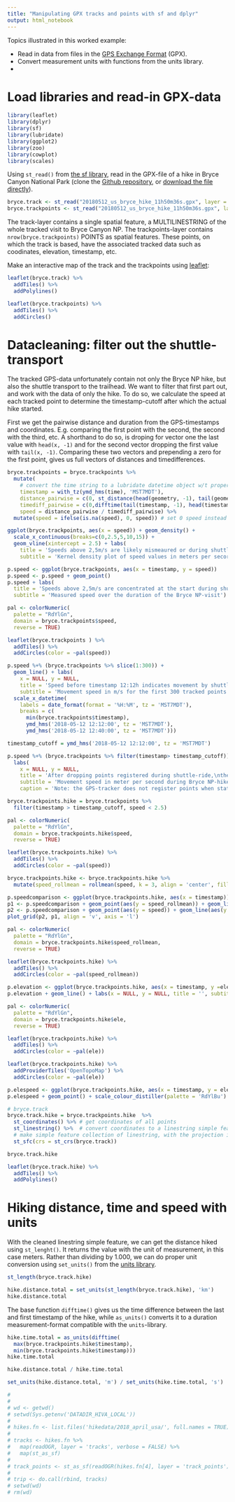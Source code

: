 ```yaml
---
title: "Manipulating GPX tracks and points with sf and dplyr"
output: html_notebook
---
```


Topics illustrated in this worked example:

* Read in data from files in the [GPS Exchange Format](https://en.wikipedia.org/wiki/GPS_Exchange_Format) (GPX).
* Convert measurement units with functions from the units library.
* 

# Load libraries and read-in GPX-data


```r
library(leaflet)
library(dplyr)
library(sf)
library(lubridate)
library(ggplot2)
library(zoo)
library(cowplot)
library(scales)
```

Using `st_read()` from [the sf library](https://www.jessesadler.com/post/simple-feature-objects/), read in the GPX-file of a hike in Bryce Canyon National Park (clone the [Github repository](https://github.com/mhermans/rgeonotebooks), or [download the file directly](https://raw.githubusercontent.com/mhermans/rgeonotebooks/master/sf_track_manipulation/20180512_us_bryce_hike_11h50m36s.gpx)).

```r
bryce.track <- st_read("20180512_us_bryce_hike_11h50m36s.gpx", layer = "tracks")
bryce.trackpoints <- st_read("20180512_us_bryce_hike_11h50m36s.gpx", layer = "track_points")
```

The track-layer contains a single spatial feature, a MULTILINESTRING of the whole tracked visit to Bryce Canyon NP. The trackpoints-layer contains `nrow(bryce.trackpoints)` POINTS as spatial features. These points, on which the track is based, have the associated tracked data such as coodinates, elevation, timestamp, etc.   

Make an interactive map of the track and the trackpoints using [leaflet](https://rstudio.github.io/leaflet/): 

```r
leaflet(bryce.track) %>%
  addTiles() %>%
  addPolylines()
```

```r
leaflet(bryce.trackpoints) %>%
  addTiles() %>%
  addCircles()
```

# Datacleaning: filter out the shuttle-transport

The tracked GPS-data unfortunately contain not only the Bryce NP hike, but also the shuttle transport to the trailhead. We want to filter that first part out, and work with the data of only the hike. To do so, we calculate the speed at each tracked point to determine the timestamp-cutoff after which the actual hike started. 

First we get the pairwise distance and duration from the GPS-timestamps and coordinates. E.g. comparing the first point with the second, the second with the third, etc. A shorthand to do so, is droping for vector one the last value with `head(x, -1)` and for the second vector dropping the first value with `tail(x, -1)`. Comparing these two vectors and prepending a zero for the first point, gives us full vectors of distances and timedifferences.



```r
bryce.trackpoints = bryce.trackpoints %>%
  mutate(
    # convert the time string to a lubridate datetime object w/t proper timezone. 
    timestamp = with_tz(ymd_hms(time), 'MST7MDT'), 
    distance_pairwise = c(0, st_distance(head(geometry, -1), tail(geometry, -1), by_element = TRUE)),
    timediff_pairwise = c(0,difftime(tail(timestamp, -1), head(timestamp, -1))),
    speed = distance_pairwise / timediff_pairwise) %>%
  mutate(speed = ifelse(is.na(speed), 0, speed)) # set 0 speed instead of NaN at first point in dataset
```

```r
ggplot(bryce.trackpoints, aes(x = speed)) + geom_density() +
  scale_x_continuous(breaks=c(0,2.5,5,10,15)) +
  geom_vline(xintercept = 2.5) + labs(
    title = 'Speeds above 2,5m/s are likely mismeaured or during shuttle-ride',
    subtitle = 'Kernel density plot of speed values in meters per secord during Bryce NP-visit')
```


```r
p.speed <- ggplot(bryce.trackpoints, aes(x = timestamp, y = speed))
p.speed <- p.speed + geom_point()
p.speed + labs(
  title = 'Speeds above 2,5m/s are concentrated at the start during shuttleride',
  subtitle = 'Measured speed over the duration of the Bryce NP-visit')
```


```r
pal <- colorNumeric(
  palette = "RdYlGn",
  domain = bryce.trackpoints$speed,
  reverse = TRUE)

leaflet(bryce.trackpoints ) %>%
  addTiles() %>%
  addCircles(color = ~pal(speed))
```

```r
p.speed %+% (bryce.trackpoints %>% slice(1:300)) + 
  geom_line() + labs(
    x = NULL, y = NULL, 
    title = 'Speed before timestamp 12:12h indicates movement by shuttle', 
    subtitle = 'Movement speed in m/s for the first 300 tracked points of Bryce NP-visit') +
  scale_x_datetime(
    labels = date_format(format = '%H:%M', tz = 'MST7MDT'),
    breaks = c(
      min(bryce.trackpoints$timestamp), 
      ymd_hms('2018-05-12 12:12:00', tz = 'MST7MDT'), 
      ymd_hms('2018-05-12 12:40:00', tz = 'MST7MDT')))
```

```r
timestamp_cutoff = ymd_hms('2018-05-12 12:12:00', tz = 'MST7MDT')

p.speed %+% (bryce.trackpoints %>% filter(timestamp> timestamp_cutoff)) +
  labs(
    x = NULL, y = NULL,
    title = 'After dropping points registered during shuttle-ride,\nthere are only outliers above 2,5m/s',
    subtitle = 'Movement speed in meter per second during Bryce NP-hike',
    caption = 'Note: the GPS-tracker does not register points when stationary, thus the blank intervals.')
```

```r
bryce.trackpoints.hike = bryce.trackpoints %>% 
  filter(timestamp > timestamp_cutoff, speed < 2.5)
```

```r
pal <- colorNumeric(
  palette = "RdYlGn",
  domain = bryce.trackpoints.hike$speed,
  reverse = TRUE)

leaflet(bryce.trackpoints.hike) %>%
  addTiles() %>%
  addCircles(color = ~pal(speed))
```

```r
bryce.trackpoints.hike <- bryce.trackpoints.hike %>%
  mutate(speed_rollmean = rollmean(speed, k = 3, align = 'center', fill = 'extend'))
```

```r
p.speedcomparison <- ggplot(bryce.trackpoints.hike, aes(x = timestamp))
p1 <- p.speedcomparison + geom_point(aes(y = speed_rollmean)) + geom_line(aes(y = speed_rollmean)) + ylim(0, 2.5) + labs(title = 'Smoothed speed', x = NULL, y = NULL)
p2 <- p.speedcomparison + geom_point(aes(y = speed)) + geom_line(aes(y = speed)) + ylim(0, 2.5) + labs(title = 'Original speed', x = NULL, y = NULL)
plot_grid(p2, p1, align = 'v', axis = 'l')
```

```r
pal <- colorNumeric(
  palette = "RdYlGn",
  domain = bryce.trackpoints.hike$speed_rollmean,
  reverse = TRUE)

leaflet(bryce.trackpoints.hike) %>%
  addTiles() %>%
  addCircles(color = ~pal(speed_rollmean))
```


```r
p.elevation <- ggplot(bryce.trackpoints.hike, aes(x = timestamp, y =ele))
p.elevation + geom_line() + labs(x = NULL, y = NULL, title = '', subtitle = 'Elevation in meters during the Bryce NP hike')
```

```r
pal <- colorNumeric(
  palette = "RdYlGn",
  domain = bryce.trackpoints.hike$ele,
  reverse = TRUE)

leaflet(bryce.trackpoints.hike) %>%
  addTiles() %>%
  addCircles(color = ~pal(ele))
```

```r
leaflet(bryce.trackpoints.hike) %>%
  addProviderTiles('OpenTopoMap') %>%
  addCircles(color = ~pal(ele))
```

```r
p.elespeed <- ggplot(bryce.trackpoints.hike, aes(x = timestamp, y = ele, color = speed_rollmean))
p.elespeed + geom_point() + scale_colour_distiller(palette = 'RdYlBu')                   
```

```r
# bryce.track
bryce.track.hike = bryce.trackpoints.hike  %>% 
  st_coordinates() %>% # get coordinates of all points 
  st_linestring() %>%  # convert coordinates to a linestring simple feature
  # make simple feature collection of linestring, with the projection info of the original track
  st_sfc(crs = st_crs(bryce.track))  

bryce.track.hike
```



```r
leaflet(bryce.track.hike) %>%
  addTiles() %>%
  addPolylines()
```

# Hiking distance, time and speed with units

With the cleaned linestring simple feature, we can get the distance hiked using `st_lenght()`. It returns the value with the unit of measurement, in this case meters. Rather than dividing by 1.000, we can do proper unit conversion using `set_units()` from the [units library](https://cran.r-project.org/web/packages/units/vignettes/measurement_units_in_R.html). 

```r
st_length(bryce.track.hike)
```

```r
hike.distance.total = set_units(st_length(bryce.track.hike), 'km')
hike.distance.total
```

The base function `difftime()` gives us the time difference between the last and first timestamp of the hike, while `as_units()` converts it to a duration measurement-format compatible with the `units`-library. 

```r
hike.time.total = as_units(difftime(
  max(bryce.trackpoints.hike$timestamp), 
  min(bryce.trackpoints.hike$timestamp)))
hike.time.total
```



```r
hike.distance.total / hike.time.total
```

```r
set_units(hike.distance.total, 'm') / set_units(hike.time.total, 's')
```


```r
# 
# 
# wd <- getwd()
# setwd(Sys.getenv('DATADIR_HIVA_LOCAL'))
# 
# hikes.fn <- list.files('hikedata/2018_april_usa/', full.names = TRUE)
# 
# tracks <- hikes.fn %>%
#   map(readOGR, layer = 'tracks', verbose = FALSE) %>%
#   map(st_as_sf)
# 
# track_points <- st_as_sf(readOGR(hikes.fn[4], layer = 'track_points'))
# 
# trip <- do.call(rbind, tracks)
# setwd(wd)
# rm(wd)
```

